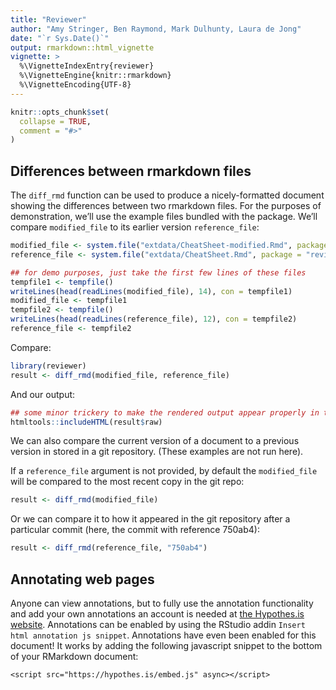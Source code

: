 ```yaml
---
title: "Reviewer"
author: "Amy Stringer, Ben Raymond, Mark Dulhunty, Laura de Jong"
date: "`r Sys.Date()`"
output: rmarkdown::html_vignette
vignette: >
  %\VignetteIndexEntry{reviewer}
  %\VignetteEngine{knitr::rmarkdown}
  %\VignetteEncoding{UTF-8}
---
```


```r
knitr::opts_chunk$set(
  collapse = TRUE,
  comment = "#>"
)
```

## Differences between rmarkdown files

The `diff_rmd` function can be used to produce a nicely-formatted document showing the differences between two rmarkdown files. For the purposes of demonstration, we'll use the example files bundled with the package. We'll compare `modified_file` to its earlier version `reference_file`:

```r
modified_file <- system.file("extdata/CheatSheet-modified.Rmd", package = "reviewer")
reference_file <- system.file("extdata/CheatSheet.Rmd", package = "reviewer")
```

```r
## for demo purposes, just take the first few lines of these files
tempfile1 <- tempfile()
writeLines(head(readLines(modified_file), 14), con = tempfile1)
modified_file <- tempfile1
tempfile2 <- tempfile()
writeLines(head(readLines(reference_file), 12), con = tempfile2)
reference_file <- tempfile2
```

Compare:

```r
library(reviewer)
result <- diff_rmd(modified_file, reference_file)
```

And our output:

```r
## some minor trickery to make the rendered output appear properly in the rendered file
htmltools::includeHTML(result$raw)
```

We can also compare the current version of a document to a previous version in stored in a git repository. (These examples are not run here).

If a `reference_file` argument is not provided, by default the `modified_file` will be compared to the most recent copy in the git repo:

```r
result <- diff_rmd(modified_file)
```

Or we can compare it to how it appeared in the git repository after a particular commit (here, the commit with reference 750ab4):

```r
result <- diff_rmd(reference_file, "750ab4")
```

## Annotating web pages

Anyone can view annotations, but to fully use the annotation functionality and
add your own annotations an account is needed at [the Hypothes.is
website](https://hypothes.is/signup). Annotations can be enabled by using the
RStudio addin `Insert html annotation js snippet`.  Annotations have even been
enabled for this document!  It works by adding the following javascript snippet
to the bottom of your RMarkdown document:

`<script src="https://hypothes.is/embed.js" async></script>`

<script src="https://hypothes.is/embed.js" async></script>
